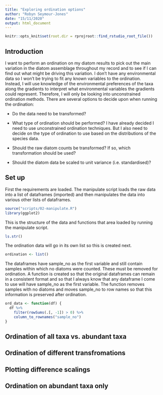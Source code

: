 ```yaml
---
title: "Exploring ordination options"
author: "Robyn Seymour-Jones"
date: "15/11/2020"
output: html_document
---
```


```r
knitr::opts_knit$set(root.dir = rprojroot::find_rstudio_root_file())
```

## Introduction
I want to perform an ordination on my diatom results to pick out the main 
variation in the diatom assemblage throughout my record and to see if I can find 
out what might be driving this variation. I don't have any environmental data so 
I won't be trying to fit any known variables to the ordination. Instead, I will 
use knowledge of the environmental preferences of the taxa along the gradients 
to interpret what environmental variables the gradients could represent. 
Therefore, I will only be looking into unconstrained ordination methods. There 
are several options to decide upon when running the ordination:

* Do the data need to be transformed?


* What type of ordination should be performed? 
I have already decided I need to use unconstrained ordination techniques. But I
also need to decide on the type of ordination to use based on the distributions 
of the species data. 


* Should the raw diatom counts be transformed? If so, which transformation 
should be used?

* Should the diatom data be scaled to unit variance (i.e. standardised)?



## Set up

First the requirements are loaded. The manipulate script loads the raw data into 
a list of dataframes (imported) and then manipulates the data into various other 
lists of dataframes.

```r
source("scripts/02-manipulate.R")
library(ggplot2)
```

This is the structure of the data and functions that area loaded by running the 
manipulate script.

```r
ls.str()
```

The ordination data will go in its own list so this is created next. 

```r
ordination <- list()
```

The dataframes have sample_no as the first variable and still contain samples 
within which no diatoms were counted. These must be removed for ordination. A
function is created so that the original dataframes can remain in a consistent
format and so that I always know that any dataframe I come to use will have
sample_no as the first variable. The function removes samples with no diatoms 
and moves sample_no to row names so that this information is preserved after 
ordination.

```r
ord_data <- function(df) {
  df %>%
    filter(rowSums(.[, -1]) > 0) %>%
    column_to_rownames("sample_no")
}
```

## Ordination of all taxa vs. abundant taxa

## Ordination of different transfromations

## Plotting difference scalings






## Ordination on abundant taxa only
